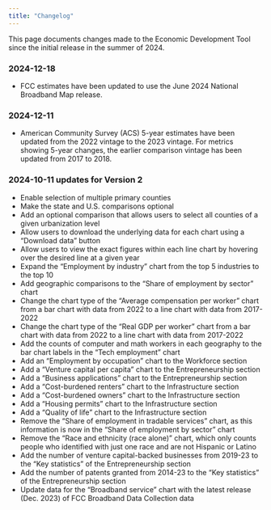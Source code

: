 ```yaml
---
title: "Changelog"
---
```


This page documents changes made to the Economic Development Tool since the initial release in the summer of 2024.

### 2024-12-18
* FCC estimates have been updated to use the June 2024 National Broadband Map release.

### 2024-12-11
* American Community Survey (ACS) 5-year estimates have been updated from the 2022 vintage to the 2023 vintage. For metrics showing 5-year changes, the earlier comparison vintage has been updated from 2017 to 2018.

### 2024-10-11 updates for Version 2
* Enable selection of multiple primary counties
* Make the state and U.S. comparisons optional
* Add an optional comparison that allows users to select all counties of a given urbanization level
* Allow users to download the underlying data for each chart using a “Download data” button
* Allow users to view the exact figures within each line chart by hovering over the desired line at a given year
* Expand the “Employment by industry” chart from the top 5 industries to the top 10
* Add geographic comparisons to the “Share of employment by sector” chart
* Change the chart type of the “Average compensation per worker” chart from a bar chart with data from 2022 to a line chart with data from 2017-2022
* Change the chart type of the “Real GDP per worker” chart from a bar chart with data from 2022 to a line chart with data from 2017-2022
* Add the counts of computer and math workers in each geography to the bar chart labels in the “Tech employment” chart
* Add an “Employment by occupation” chart to the Workforce section
* Add a “Venture capital per capita” chart to the Entrepreneurship section
* Add a “Business applications” chart to the Entrepreneurship section
* Add a “Cost-burdened renters” chart to the Infrastructure section
* Add a “Cost-burdened owners” chart to the Infrastructure section
* Add a “Housing permits” chart to the Infrastructure section
* Add a “Quality of life” chart to the Infrastructure section
* Remove the “Share of employment in tradable services” chart, as this information is now in the “Share of employment by sector” chart
* Remove the “Race and ethnicity (race alone)” chart, which only counts people who identified with just one race and are not Hispanic or Latino
* Add the number of venture capital-backed businesses from 2019-23 to the “Key statistics” of the Entrepreneurship section
* Add the number of patents granted from 2014-23 to the “Key statistics” of the Entrepreneurship section
* Update data for the “Broadband service” chart with the latest release (Dec. 2023) of FCC Broadband Data Collection data

